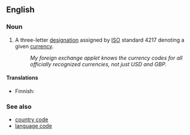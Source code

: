 ==English==
{{rfd}}
===Noun===
{{en-noun|sg=[[currency]] [[code]]}}

# A three-letter [[designation]] assigned by [[ISO]] standard 4217 denoting a given [[currency]].
#: ''My foreign exchange applet knows the currency codes for all officially recognized currencies, not just USD and GBP.''

====Translations====
{{trans-top|designation denoting a currency}}
* Finnish: {{t|fi|valuuttakoodi}}
{{trans-mid}}
{{trans-bottom}}

===See also===
* [[country code]]
* [[language code]]